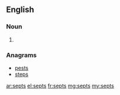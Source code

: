 ==English==

===Noun===
{{head|en|noun plural form}}

# {{plural of|sept|lang=en}}

===Anagrams===
* [[pests#English|pests]]
* [[steps#English|steps]]

[[ar:septs]]
[[el:septs]]
[[fr:septs]]
[[mg:septs]]
[[my:septs]]
